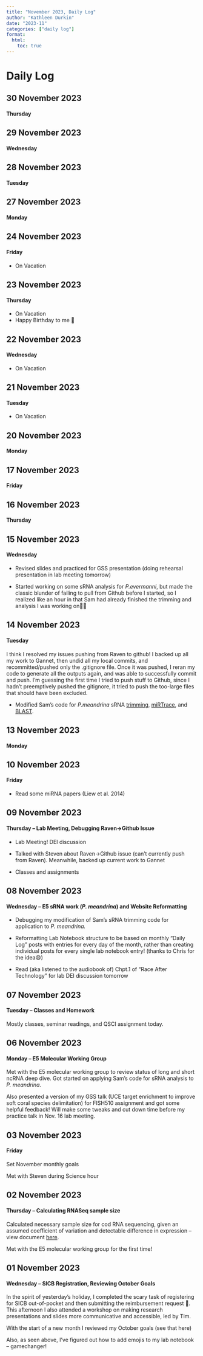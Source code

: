 ```yaml
---
title: "November 2023, Daily Log"
author: "Kathleen Durkin"
date: "2023-11"
categories: ["daily log"]
format:
  html:
    toc: true
---
```


# Daily Log

## 30 November 2023

#### Thursday

## 29 November 2023

#### Wednesday

## 28 November 2023

#### Tuesday

## 27 November 2023

#### Monday

## 24 November 2023

#### Friday

-   On Vacation

## 23 November 2023

#### Thursday

-   On Vacation
-   Happy Birthday to me 🎉

## 22 November 2023

#### Wednesday

-   On Vacation

## 21 November 2023

#### Tuesday

-   On Vacation

## 20 November 2023

#### Monday

## 17 November 2023

#### Friday

## 16 November 2023

#### Thursday

## 15 November 2023

#### Wednesday

-   Revised slides and practiced for GSS presentation (doing rehearsal presentation in lab meeting tomorrow)

-   Started working on some sRNA analysis for *P.evermanni*, but made the classic blunder of failing to pull from Github before I started, so I realized like an hour in that Sam had already finished the trimming and analysis I was working on🤦‍♀️

## 14 November 2023

#### Tuesday

I think I resolved my issues pushing from Raven to github! I backed up all my work to Gannet, then undid all my local commits, and recommitted/pushed only the .gitignore file. Once it was pushed, I reran my code to generate all the outputs again, and was able to successfully commit and push. I'm guessing the first time I tried to push stuff to Github, since I hadn't preemptively pushed the gitignore, it tried to push the too-large files that should have been excluded.

-   Modified Sam's code for *P.meandrina* sRNA [trimming](https://github.com/urol-e5/deep-dive/blob/main/F-Pmea/code/08-Pmea-sRNAseq-trimming.md), [miRTrace](https://github.com/urol-e5/deep-dive/blob/main/F-Pmea/code/09-Pmea-sRNAseq-miRTrace.md), and [BLAST](https://github.com/urol-e5/deep-dive/blob/main/F-Pmea/code/10-Pmea-sRNAseq-BLASTn.md).

## 13 November 2023

#### Monday

## 10 November 2023

#### Friday

-   Read some miRNA papers (Liew et al. 2014)

## 09 November 2023

#### Thursday -- Lab Meeting, Debugging Raven-\>Github Issue

-   Lab Meeting! DEI discussion

-   Talked with Steven about Raven-\>Github issue (can't currently push from Raven). Meanwhile, backed up current work to Gannet

-   Classes and assignments

## 08 November 2023

#### Wednesday -- E5 sRNA work (*P. meandrina*) and Website Reformatting

-   Debugging my modification of Sam's sRNA trimming code for application to *P. meandrina.*

-   Reformatting Lab Notebook structure to be based on monthly "Daily Log" posts with entries for every day of the month, rather than creating individual posts for every single lab notebook entry! (thanks to Chris for the idea😄)

-   Read (aka listened to the audiobook of) Chpt.1 of "Race After Technology" for lab DEI discussion tomorrow

## 07 November 2023

#### Tuesday -- Classes and Homework

Mostly classes, seminar readings, and QSCI assignment today.

## 06 November 2023 

#### Monday -- E5 Molecular Working Group

Met with the E5 molecular working group to review status of long and short ncRNA deep dive. Got started on applying Sam's code for sRNA analysis to *P. meandrina*.

Also presented a version of my GSS talk (UCE target enrichment to improve soft coral species delimitation) for FISH510 assignment and got some helpful feedback! Will make some tweaks and cut down time before my practice talk in Nov. 16 lab meeting.

## 03 November 2023

#### Friday

Set November monthly goals

Met with Steven during Science hour

## 02 November 2023

#### Thursday -- Calculating RNASeq sample size

Calculated necessary sample size for cod RNA sequencing, given an assumed coefficient of variation and detectable difference in expression -- view document [here](https://github.com/RobertsLab/project-cod-temperature/blob/main/code/04-RNASeq-sample-size.md).

Met with the E5 molecular working group for the first time!

## 01 November 2023

#### Wednesday -- SICB Registration, Reviewing October Goals

In the spirit of yesterday's holiday, I completed the scary task of registering for SICB out-of-pocket and then submitting the reimbursement request 🥴. This afternoon I also attended a workshop on making research presentations and slides more communicative and accessible, led by Tim.

With the start of a new month I reviewed my October goals (see that here)

Also, as seen above, I've figured out how to add emojis to my lab notebook -- gamechanger!
